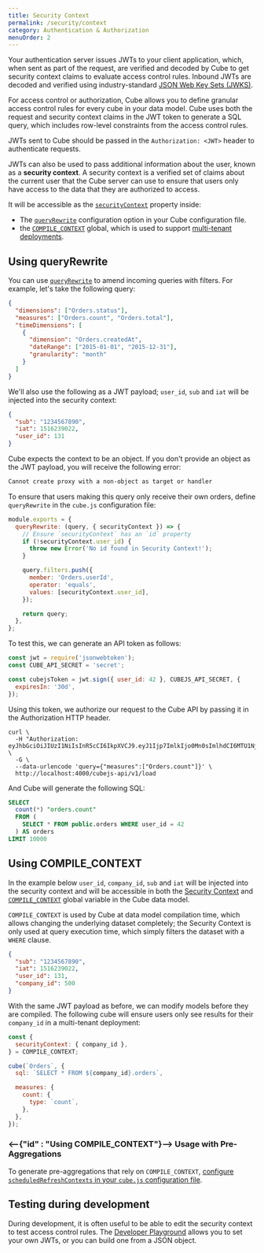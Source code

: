 ```yaml
---
title: Security Context
permalink: /security/context
category: Authentication & Authorization
menuOrder: 2
---
```


Your authentication server issues JWTs to your client application, which, when
sent as part of the request, are verified and decoded by Cube to get security
context claims to evaluate access control rules. Inbound JWTs are decoded and
verified using industry-standard [JSON Web Key Sets (JWKS)][link-auth0-jwks].

For access control or authorization, Cube allows you to define granular access
control rules for every cube in your data model. Cube uses both the request and
security context claims in the JWT token to generate a SQL query, which includes
row-level constraints from the access control rules.

JWTs sent to Cube should be passed in the `Authorization: <JWT>` header to
authenticate requests.

JWTs can also be used to pass additional information about the user, known as a
**security context**. A security context is a verified set of claims about the
current user that the Cube server can use to ensure that users only have access
to the data that they are authorized to access.

It will be accessible as the [`securityContext`][ref-config-sec-ctx] property
inside:

- The [`queryRewrite`][ref-config-queryrewrite] configuration option in your
  Cube configuration file.
- the [`COMPILE_CONTEXT`][ref-cubes-compile-ctx] global, which is used to
  support [multi-tenant deployments][link-multitenancy].

## Using queryRewrite

You can use [`queryRewrite`][ref-config-queryrewrite] to amend incoming queries
with filters. For example, let's take the following query:

```json
{
  "dimensions": ["Orders.status"],
  "measures": ["Orders.count", "Orders.total"],
  "timeDimensions": [
    {
      "dimension": "Orders.createdAt",
      "dateRange": ["2015-01-01", "2015-12-31"],
      "granularity": "month"
    }
  ]
}
```

We'll also use the following as a JWT payload; `user_id`, `sub` and `iat` will
be injected into the security context:

```json
{
  "sub": "1234567890",
  "iat": 1516239022,
  "user_id": 131
}
```

<WarningBox>

Cube expects the context to be an object. If you don't provide an object as the
JWT payload, you will receive the following error:

```bash
Cannot create proxy with a non-object as target or handler
```

</WarningBox>

To ensure that users making this query only receive their own orders, define
`queryRewrite` in the `cube.js` configuration file:

```javascript
module.exports = {
  queryRewrite: (query, { securityContext }) => {
    // Ensure `securityContext` has an `id` property
    if (!securityContext.user_id) {
      throw new Error('No id found in Security Context!');
    }

    query.filters.push({
      member: 'Orders.userId',
      operator: 'equals',
      values: [securityContext.user_id],
    });

    return query;
  },
};
```

To test this, we can generate an API token as follows:

```javascript
const jwt = require('jsonwebtoken');
const CUBE_API_SECRET = 'secret';

const cubejsToken = jwt.sign({ user_id: 42 }, CUBEJS_API_SECRET, {
  expiresIn: '30d',
});
```

Using this token, we authorize our request to the Cube API by passing it in the
Authorization HTTP header.

```bash{outputLines: 2-5}
curl \
  -H "Authorization: eyJhbGciOiJIUzI1NiIsInR5cCI6IkpXVCJ9.eyJ1Ijp7ImlkIjo0Mn0sImlhdCI6MTU1NjAyNTM1MiwiZXhwIjoxNTU4NjE3MzUyfQ._8QBL6nip6SkIrFzZzGq2nSF8URhl5BSSSGZYp7IJZ4" \
  -G \
  --data-urlencode 'query={"measures":["Orders.count"]}' \
  http://localhost:4000/cubejs-api/v1/load
```

And Cube will generate the following SQL:

```sql
SELECT
  count(*) "orders.count"
  FROM (
    SELECT * FROM public.orders WHERE user_id = 42
  ) AS orders
LIMIT 10000
```

## Using COMPILE_CONTEXT

In the example below `user_id`, `company_id`, `sub` and `iat` will be injected
into the security context and will be accessible in both the [Security
Context][ref-schema-sec-ctx] and [`COMPILE_CONTEXT`][ref-cubes-compile-ctx]
global variable in the Cube data model.

<InfoBox>

`COMPILE_CONTEXT` is used by Cube at data model compilation time, which allows
changing the underlying dataset completely; the Security Context is only used at
query execution time, which simply filters the dataset with a `WHERE` clause.

</InfoBox>

```json
{
  "sub": "1234567890",
  "iat": 1516239022,
  "user_id": 131,
  "company_id": 500
}
```

With the same JWT payload as before, we can modify models before they are
compiled. The following cube will ensure users only see results for their
`company_id` in a multi-tenant deployment:

```javascript
const {
  securityContext: { company_id },
} = COMPILE_CONTEXT;

cube(`Orders`, {
  sql: `SELECT * FROM ${company_id}.orders`,

  measures: {
    count: {
      type: `count`,
    },
  },
});
```

### <--{"id" : "Using COMPILE_CONTEXT"}--> Usage with Pre-Aggregations

To generate pre-aggregations that rely on `COMPILE_CONTEXT`, [configure
`scheduledRefreshContexts` in your `cube.js` configuration
file][ref-config-sched-refresh].

## Testing during development

During development, it is often useful to be able to edit the security context
to test access control rules. The [Developer
Playground][ref-devtools-playground] allows you to set your own JWTs, or you can
build one from a JSON object.

[link-auth0-jwks]:
  https://auth0.com/docs/tokens/json-web-tokens/json-web-key-sets
[link-multitenancy]: /config/multitenancy
[ref-config-queryrewrite]: /config#query-rewrite
[ref-config-sched-refresh]: /config#scheduled-refresh-contexts
[ref-config-sec-ctx]: /config#security-context
[ref-schema-sec-ctx]: /schema/reference/cube#security-context
[ref-cubes-compile-ctx]: https://cube.dev/docs/cube#compile-context
[ref-devtools-playground]:
  /dev-tools/dev-playground#editing-the-security-context

